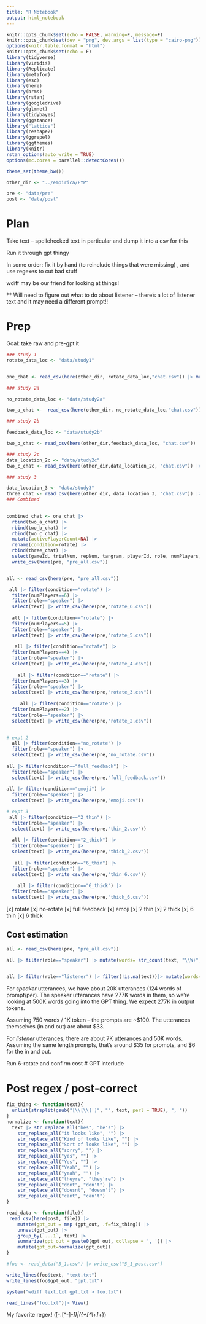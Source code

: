```yaml
---
title: "R Notebook"
output: html_notebook
---
```



```r
knitr::opts_chunk$set(echo = FALSE, warning=F, message=F)
knitr::opts_chunk$set(dev = "png", dev.args = list(type = "cairo-png"))
options(knitr.table.format = "html")
knitr::opts_chunk$set(echo = F)
library(tidyverse)
library(viridis)
library(Replicate)
library(metafor)
library(esc)
library(here)
library(brms)
library(rstan)
library(googledrive)
library(glmnet)
library(tidybayes)
library(ggstance)
library("lattice")
library(reshape2)
library(ggrepel)
library(ggthemes)
library(knitr)
rstan_options(auto_write = TRUE)
options(mc.cores = parallel::detectCores())

theme_set(theme_bw())

other_dir <- "../empirica/FYP"

pre <- "data/pre"
post <- "data/post"

```

# Plan

Take text -- spellchecked text in particular and dump it into a csv for this

Run it through gpt thingy

In some order: fix it by hand (to reinclude things that were missing) , and use regexes to cut bad stuff 

wdiff may be our friend for looking at things!

** Will need to figure out what to do about listener -- there's a lot of listener text and it may need a different prompt!!

# Prep
Goal: take raw and pre-gpt it

```r
### study 1
rotate_data_loc <- "data/study1"


one_chat <- read_csv(here(other_dir, rotate_data_loc,"chat.csv")) |> mutate(rotate="rotate")

### study 2a

no_rotate_data_loc <- "data/study2a"

two_a_chat <-  read_csv(here(other_dir, no_rotate_data_loc,"chat.csv")) |> mutate(rotate="no_rotate")

### study 2b

feedback_data_loc <- "data/study2b"

two_b_chat <- read_csv(here(other_dir,feedback_data_loc, "chat.csv")) |> mutate(rotate="full_feedback")

### study 2c
data_location_2c <- "data/study2c"
two_c_chat <- read_csv(here(other_dir,data_location_2c, "chat.csv")) |> mutate(rotate="emoji")

### study 3

data_location_3 <- "data/study3"
three_chat <- read_csv(here(other_dir, data_location_3, "chat.csv")) |> rename(`_id`="X_id",condition=name)
### Combined

  
combined_chat <- one_chat |> 
  rbind(two_a_chat) |> 
  rbind(two_b_chat) |> 
  rbind(two_c_chat) |> 
  mutate(activePlayerCount=NA) |> 
  rename(condition=rotate) |> 
  rbind(three_chat) |> 
  select(gameId, trialNum, repNum, tangram, playerId, role, numPlayers, text, condition, countCorrect, correct, response, activePlayerCount) |>
  write_csv(here(pre, "pre_all.csv"))



```

```r

all <- read_csv(here(pre, "pre_all.csv"))

 all |> filter(condition=="rotate") |> 
  filter(numPlayers==6) |> 
  filter(role=="speaker") |> 
  select(text) |> write_csv(here(pre,"rotate_6.csv"))
 
  all |> filter(condition=="rotate") |> 
  filter(numPlayers==5) |> 
  filter(role=="speaker") |> 
  select(text) |> write_csv(here(pre,"rotate_5.csv"))
  
   all |> filter(condition=="rotate") |> 
  filter(numPlayers==4) |> 
  filter(role=="speaker") |> 
  select(text) |> write_csv(here(pre,"rotate_4.csv"))
   
    all |> filter(condition=="rotate") |> 
  filter(numPlayers==3) |> 
  filter(role=="speaker") |> 
  select(text) |> write_csv(here(pre,"rotate_3.csv"))
    
     all |> filter(condition=="rotate") |> 
  filter(numPlayers==2) |> 
  filter(role=="speaker") |> 
  select(text) |> write_csv(here(pre,"rotate_2.csv"))

     
# expt 2
  all |> filter(condition=="no_rotate") |> 
  filter(role=="speaker") |> 
  select(text) |> write_csv(here(pre,"no_rotate.csv"))
          
all |> filter(condition=="full_feedback") |> 
  filter(role=="speaker") |> 
  select(text) |> write_csv(here(pre,"full_feedback.csv"))
               
all |> filter(condition=="emoji") |> 
  filter(role=="speaker") |> 
  select(text) |> write_csv(here(pre,"emoji.csv"))

# expt 3
 all |> filter(condition=="2_thin") |> 
  filter(role=="speaker") |> 
  select(text) |> write_csv(here(pre,"thin_2.csv"))
 
  all |> filter(condition=="2_thick") |> 
  filter(role=="speaker") |> 
  select(text) |> write_csv(here(pre,"thick_2.csv"))
  
   all |> filter(condition=="6_thin") |> 
  filter(role=="speaker") |> 
  select(text) |> write_csv(here(pre,"thin_6.csv"))
   
    all |> filter(condition=="6_thick") |> 
  filter(role=="speaker") |> 
  select(text) |> write_csv(here(pre,"thick_6.csv"))
```
[x] rotate
[x] no-rotate
[x] full feedback
[x] emoji
[x] 2 thin
[x] 2 thick
[x] 6 thin
[x] 6 thick 

## Cost estimation
```r
all <- read_csv(here(pre, "pre_all.csv"))

all |> filter(role=="speaker") |> mutate(words= str_count(text, "\\W+") + 1) |> group_by(condition) |>  summarize(n=n(), words=sum(words)) |> mutate(cost=n*124/750*.03+words/750*.09)
  

all |> filter(role=="listener") |> filter(!is.na(text))|> mutate(words= str_count(text, "\\W+") + 1) |> summarize(n=n(), words=sum(words))

```
For *speaker* utterances, we have about 20K utterances (124 words of prompt/per). The speaker utterances have 277K words in them, so we're looking at 500K words going into the GPT thing. We expect 277K in output tokens. 

Assuming 750 words / 1K token -- the prompts are ~$100. The utterances themselves (in and out) are about $33. 

For *listener* utterances, there are about 7K utterances and 50K words. Assuming the same length prompts, that's around $35 for prompts, and $6 for the in and out. 

Run 6-rotate and confirm cost
# GPT interlude

# Post regex / post-correct
```r

fix_thing <- function(text){
  unlist(strsplit(gsub("[\\[\\]']", "", text, perl = TRUE), ", "))
}
normalize <- function(text){
  text |> str_replace_all("hes", "he's") |> 
    str_replace_all("it looks like", "") |> 
    str_replace_all("Kind of looks like", "") |> 
    str_replace_all("Sort of looks like", "") |> 
    str_replace_all("sorry", "") |> 
    str_replace_all("yes", "") |> 
    str_replace_all("Yes", "") |> 
    str_replace_all("Yeah", "") |> 
    str_replace_all("yeah", "") |> 
    str_replace_all("theyre", "they're") |> 
    str_replace_all("dont", "don't") |> 
    str_replace_all("doesnt", "doesn't") |> 
    str_repalce_all("cant", "can't")
}

read_data <- function(file){
 read_csv(here(post, file)) |> 
    mutate(gpt_out = map (gpt_out, .f=fix_thing)) |> 
    unnest(gpt_out) |> 
    group_by(`...1`, text) |> 
    summarize(gpt_out = paste0(gpt_out, collapse = ', ')) |> 
    mutate(gpt_out=normalize(gpt_out))
}


```

```r
#foo <- read_data("5_1.csv") |> write_csv("5_1_post.csv")

write_lines(foo$text, "text.txt") 
write_lines(foo$gpt_out, "gpt.txt")

system("wdiff text.txt gpt.txt > foo.txt")

read_lines("foo.txt")|> View()
```

My favorite regex!
(\[-.[^-]*-\])|(\{\+[^\+]*\+\})

